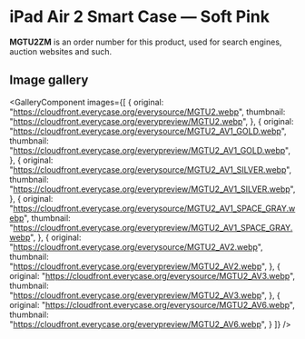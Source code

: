 
# iPad Air 2 Smart Case — Soft Pink

<Callout type='info' emoji='👉🏻'>**MGTU2ZM** is an order number for this product, used for search engines, auction websites and such.</Callout>

## Image gallery

<GalleryComponent
    images={[
      {
        original: "https://cloudfront.everycase.org/everysource/MGTU2.webp",
        thumbnail: "https://cloudfront.everycase.org/everypreview/MGTU2.webp",
      },
      {
        original: "https://cloudfront.everycase.org/everysource/MGTU2_AV1_GOLD.webp",
        thumbnail: "https://cloudfront.everycase.org/everypreview/MGTU2_AV1_GOLD.webp",
      },
      {
        original: "https://cloudfront.everycase.org/everysource/MGTU2_AV1_SILVER.webp",
        thumbnail: "https://cloudfront.everycase.org/everypreview/MGTU2_AV1_SILVER.webp",
      },
      {
        original: "https://cloudfront.everycase.org/everysource/MGTU2_AV1_SPACE_GRAY.webp",
        thumbnail: "https://cloudfront.everycase.org/everypreview/MGTU2_AV1_SPACE_GRAY.webp",
      },
      {
        original: "https://cloudfront.everycase.org/everysource/MGTU2_AV2.webp",
        thumbnail: "https://cloudfront.everycase.org/everypreview/MGTU2_AV2.webp",
      },
      {
        original: "https://cloudfront.everycase.org/everysource/MGTU2_AV3.webp",
        thumbnail: "https://cloudfront.everycase.org/everypreview/MGTU2_AV3.webp",
      },
      {
        original: "https://cloudfront.everycase.org/everysource/MGTU2_AV6.webp",
        thumbnail: "https://cloudfront.everycase.org/everypreview/MGTU2_AV6.webp",
      }
    ]}
  />
